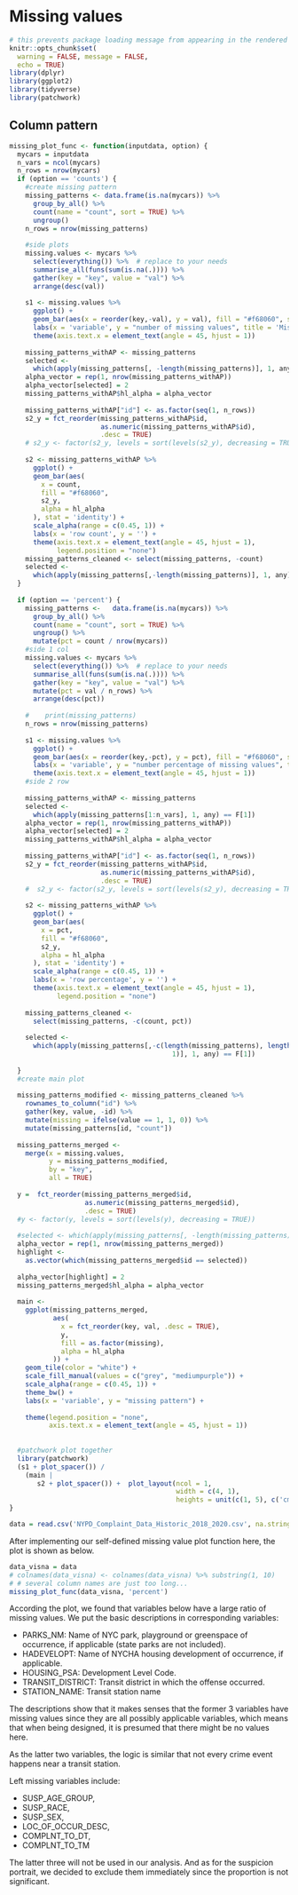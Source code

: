 # Missing values
```r
# this prevents package loading message from appearing in the rendered version of your problem set
knitr::opts_chunk$set(
  warning = FALSE, message = FALSE,
  echo = TRUE)
library(dplyr)
library(ggplot2)
library(tidyverse)
library(patchwork)
```

## Column pattern

```r
missing_plot_func <- function(inputdata, option) {
  mycars = inputdata
  n_vars = ncol(mycars)
  n_rows = nrow(mycars)
  if (option == 'counts') {
    #create missing pattern
    missing_patterns <- data.frame(is.na(mycars)) %>%
      group_by_all() %>%
      count(name = "count", sort = TRUE) %>%
      ungroup()
    n_rows = nrow(missing_patterns)
    
    #side plots
    missing.values <- mycars %>%
      select(everything()) %>%  # replace to your needs
      summarise_all(funs(sum(is.na(.)))) %>%
      gather(key = "key", value = "val") %>%
      arrange(desc(val))
    
    s1 <- missing.values %>%
      ggplot() +
      geom_bar(aes(x = reorder(key,-val), y = val), fill = "#f68060", stat = 'identity') +
      labs(x = 'variable', y = "number of missing values", title = 'Missing value pattern') +
      theme(axis.text.x = element_text(angle = 45, hjust = 1))
    
    missing_patterns_withAP <- missing_patterns
    selected <-
      which(apply(missing_patterns[, -length(missing_patterns)], 1, any) == F[1])
    alpha_vector = rep(1, nrow(missing_patterns_withAP))
    alpha_vector[selected] = 2
    missing_patterns_withAP$hl_alpha = alpha_vector
    
    missing_patterns_withAP["id"] <- as.factor(seq(1, n_rows))
    s2_y = fct_reorder(missing_patterns_withAP$id,
                       as.numeric(missing_patterns_withAP$id),
                       .desc = TRUE)
    # s2_y <- factor(s2_y, levels = sort(levels(s2_y), decreasing = TRUE))
    
    s2 <- missing_patterns_withAP %>%
      ggplot() +
      geom_bar(aes(
        x = count,
        fill = "#f68060",
        s2_y,
        alpha = hl_alpha
      ), stat = 'identity') +
      scale_alpha(range = c(0.45, 1)) +
      labs(x = 'row count', y = '') +
      theme(axis.text.x = element_text(angle = 45, hjust = 1),
            legend.position = "none")
    missing_patterns_cleaned <- select(missing_patterns, -count)
    selected <-
      which(apply(missing_patterns[,-length(missing_patterns)], 1, any) == F[1])
  }
  
  if (option == 'percent') {
    missing_patterns <-   data.frame(is.na(mycars)) %>%
      group_by_all() %>%
      count(name = "count", sort = TRUE) %>%
      ungroup() %>%
      mutate(pct = count / nrow(mycars))
    #side 1 col
    missing.values <- mycars %>%
      select(everything()) %>%  # replace to your needs
      summarise_all(funs(sum(is.na(.)))) %>%
      gather(key = "key", value = "val") %>%
      mutate(pct = val / n_rows) %>%
      arrange(desc(pct))
    
    #    print(missing_patterns)
    n_rows = nrow(missing_patterns)
    
    s1 <- missing.values %>%
      ggplot() +
      geom_bar(aes(x = reorder(key,-pct), y = pct), fill = "#f68060", stat = 'identity') +
      labs(x = 'variable', y = "number percentage of missing values", title = 'Missing value pattern') +
      theme(axis.text.x = element_text(angle = 45, hjust = 1))
    #side 2 row
    
    missing_patterns_withAP <- missing_patterns
    selected <-
      which(apply(missing_patterns[1:n_vars], 1, any) == F[1])
    alpha_vector = rep(1, nrow(missing_patterns_withAP))
    alpha_vector[selected] = 2
    missing_patterns_withAP$hl_alpha = alpha_vector
    
    missing_patterns_withAP["id"] <- as.factor(seq(1, n_rows))
    s2_y = fct_reorder(missing_patterns_withAP$id,
                       as.numeric(missing_patterns_withAP$id),
                       .desc = TRUE)
    #  s2_y <- factor(s2_y, levels = sort(levels(s2_y), decreasing = TRUE))
    
    s2 <- missing_patterns_withAP %>%
      ggplot() +
      geom_bar(aes(
        x = pct,
        fill = "#f68060",
        s2_y,
        alpha = hl_alpha
      ), stat = 'identity') +
      scale_alpha(range = c(0.45, 1)) +
      labs(x = 'row percentage', y = '') +
      theme(axis.text.x = element_text(angle = 45, hjust = 1),
            legend.position = "none")
    
    missing_patterns_cleaned <-
      select(missing_patterns, -c(count, pct))
    
    selected <-
      which(apply(missing_patterns[,-c(length(missing_patterns), length(missing_patterns) -
                                         1)], 1, any) == F[1])
    
  }
  #create main plot
  
  missing_patterns_modified <- missing_patterns_cleaned %>%
    rownames_to_column("id") %>%
    gather(key, value, -id) %>%
    mutate(missing = ifelse(value == 1, 1, 0)) %>%
    mutate(missing_patterns[id, "count"])
  
  missing_patterns_merged <-
    merge(x = missing.values,
          y = missing_patterns_modified,
          by = "key",
          all = TRUE)
  
  y =  fct_reorder(missing_patterns_merged$id,
                   as.numeric(missing_patterns_merged$id),
                   .desc = TRUE)
  #y <- factor(y, levels = sort(levels(y), decreasing = TRUE))
  
  #selected <- which(apply(missing_patterns[, -length(missing_patterns)], 1, any) == F[1])
  alpha_vector = rep(1, nrow(missing_patterns_merged))
  highlight <-
    as.vector(which(missing_patterns_merged$id == selected))
  
  alpha_vector[highlight] = 2
  missing_patterns_merged$hl_alpha = alpha_vector
  
  main <-
    ggplot(missing_patterns_merged,
           aes(
             x = fct_reorder(key, val, .desc = TRUE),
             y,
             fill = as.factor(missing),
             alpha = hl_alpha
           )) +
    geom_tile(color = "white") +
    scale_fill_manual(values = c("grey", "mediumpurple")) +
    scale_alpha(range = c(0.45, 1)) +
    theme_bw() +
    labs(x = 'variable', y = "missing pattern") +
    
    theme(legend.position = "none",
          axis.text.x = element_text(angle = 45, hjust = 1))
  
  
  #patchwork plot together
  library(patchwork)
  (s1 + plot_spacer()) /
    (main |
       s2 + plot_spacer()) +  plot_layout(ncol = 1,
                                          width = c(4, 1),
                                          heights = unit(c(1, 5), c('cm', 'null')))
}
```

```r
data = read.csv('NYPD_Complaint_Data_Historic_2018_2020.csv', na.strings=c("","NA"))
```

After implementing our self-defined missing value plot function here, the plot is shown as below.

```r
data_visna = data
# colnames(data_visna) <- colnames(data_visna) %>% substring(1, 10) 
# # several column names are just too long...
missing_plot_func(data_visna, 'percent')
```

According the plot, we found that variables below have a large ratio of missing values. We put the basic descriptions in corresponding variables:

- PARKS_NM: Name of NYC park, playground or greenspace of occurrence, if applicable (state parks are not included).
- HADEVELOPT: Name of NYCHA housing development of occurrence, if applicable.
- HOUSING_PSA: Development Level Code.
- TRANSIT_DISTRICT: Transit district in which the offense occurred.
- STATION_NAME: Transit station name

The descriptions show that it makes senses that the former 3 variables have missing values since they are all possibly applicable variables, which means that when being designed, it is presumed that there might be no values here.

As the latter two variables, the logic is similar that not every crime event happens near a transit station.

Left missing variables include:

- SUSP_AGE_GROUP,
- SUSP_RACE,
- SUSP_SEX,
- LOC_OF_OCCUR_DESC,
- COMPLNT_TO_DT,
- COMPLNT_TO_TM

The latter three will not be used in our analysis. And as for the suspicion portrait, we decided to exclude them immediately since the proportion is not significant.
